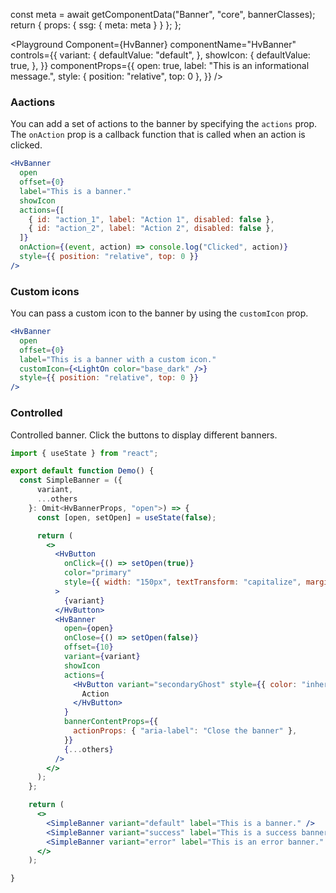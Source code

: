 



  const meta = await getComponentData("Banner", "core", bannerClasses);
  return { props: { ssg: { meta: meta } } };
};

<Description />

<Page>

<Playground
  Component={HvBanner}
  componentName="HvBanner"
  controls={{
    variant: {
      defaultValue: "default",
    },
    showIcon: {
      defaultValue: true,
    },
  }}
  componentProps={{
    open: true,
    label: "This is an informational message.",
    style: { position: "relative", top: 0 },
  }}
/>

### Aactions

You can add a set of actions to the banner by specifying the `actions` prop. The `onAction` prop is a callback function that is called when an action is clicked.

```jsx live
<HvBanner
  open
  offset={0}
  label="This is a banner."
  showIcon
  actions={[
    { id: "action_1", label: "Action 1", disabled: false },
    { id: "action_2", label: "Action 2", disabled: false },
  ]}
  onAction={(event, action) => console.log("Clicked", action)}
  style={{ position: "relative", top: 0 }}
/>
```

### Custom icons

You can pass a custom icon to the banner by using the `customIcon` prop.

```jsx live
<HvBanner
  open
  offset={0}
  label="This is a banner with a custom icon."
  customIcon={<LightOn color="base_dark" />}
  style={{ position: "relative", top: 0 }}
/>
```

### Controlled

Controlled banner. Click the buttons to display different banners.

```jsx live
import { useState } from "react";

export default function Demo() {
  const SimpleBanner = ({
      variant,
      ...others
    }: Omit<HvBannerProps, "open">) => {
      const [open, setOpen] = useState(false);

      return (
        <>
          <HvButton
            onClick={() => setOpen(true)}
            color="primary"
            style={{ width: "150px", textTransform: "capitalize", margin: 10 }}
          >
            {variant}
          </HvButton>
          <HvBanner
            open={open}
            onClose={() => setOpen(false)}
            offset={10}
            variant={variant}
            showIcon
            actions={
              <HvButton variant="secondaryGhost" style={{ color: "inherit" }}>
                Action
              </HvButton>
            }
            bannerContentProps={{
              actionProps: { "aria-label": "Close the banner" },
            }}
            {...others}
          />
        </>
      );
    };

    return (
      <>
        <SimpleBanner variant="default" label="This is a banner." />
        <SimpleBanner variant="success" label="This is a success banner." />
        <SimpleBanner variant="error" label="This is an error banner." />
      </>
    );

}
```

</Page>
